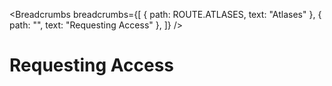 <Breadcrumbs
  breadcrumbs={[
    { path: ROUTE.ATLASES, text: "Atlases" },
    { path: "", text: "Requesting Access" },
  ]}
/>

# Requesting Access
